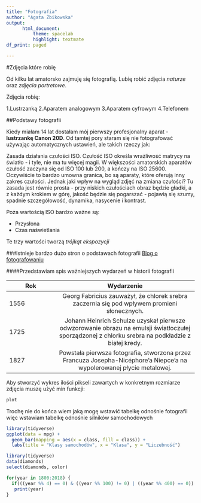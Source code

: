 ---
title: "Fotografia"
author: "Agata Żbikowska"
output:
      html_document:
          theme: spacelab
          highlight: textmate   
df_print: paged

---

#Zdjęcia które robię

Od kilku lat amatorsko zajmuję się fotografią. Lubię robić zdjęcia *naturze* oraz *zdjęcia portretowe*.

Zdjęcia robię:

1.Lustrzanką 
2.Aparatem analogowym
3.Aparatem cyfrowym 
4.Telefonem

##Podstawy fotografii

Kiedy miałam 14 lat dostałam mój pierwszy profesjonalny aparat - **lustrzankę Canon 20D**. Od tamtej pory staram się nie fotografować używając automatycznych ustawień, ale takich rzeczy jak: 

Zasada działania czułości ISO. Czułość ISO określa wrażliwość matrycy na światło - i tyle, nie ma tu więcej magii. W większości amatorskich aparatów czułość zaczyna się od ISO 100 lub 200, a kończy na ISO 25600. Oczywiście to bardzo umowna granica, bo są aparaty, które oferują inny zakres czułości. Jednak jaki wpływ na wygląd zdjęć na zmiana czułości? Tu zasada jest równie prosta - przy niskich czułościach obraz będzie gładki, a z każdym krokiem w górę, jakość będzie się pogarszać - pojawią się szumy, spadnie szczegółowość, dynamika, nasycenie i kontrast.

Poza wartością ISO bardzo ważne są:

+ Przysłona
+ Czas naświetlania

Te trzy wartości tworzą *trójkąt ekspozycji*


###Istnieje bardzo dużo stron o podstawach fotografii
[Blog o fotografowaniu](http://www.green-design-blog.com.pl/podstawy-fotografii-czas-naswietlania-przyslona-iso/)

####Przedstawiam spis ważniejszych wydarzeń w historii fotografii 

| Rok           | Wydarzenie                          |
| ------------- |:-----------------------------------:| 
| 1556          | Georg Fabricius zauważył, że chlorek srebra zaczernia się pod wpływem promieni słonecznych.|
| 1725          | Johann Heinrich Schulze uzyskał pierwsze odwzorowanie obrazu na emulsji światłoczułej sporządzonej z chlorku srebra na podkładzie z białej kredy.|
| 1827          | Powstała pierwsza fotografia, stworzona przez Francuza Josepha-Nicéphore’a Niepce’a na wypolerowanej płycie metalowej.|    

Aby stworzyć wykres ilości pikseli zawartych w konkretnym rozmiarze zdjęcia muszę użyć min funkcji:

```{r message=FALSE, warning=FALSE, paged.print=FALSE}
plot
```

Trochę nie do końca wiem jaką mogę wstawić tabelkę odnośnie fotografii więc wstawiam tabelkę odnośnie silników samochodowych

```{r message=FALSE, warning=FALSE, paged.print=FALSE}
library(tidyverse)
ggplot(data = mpg) +
  geom_bar(mapping = aes(x = class, fill = class)) +
  labs(title = "Klasy samochodów", x = "Klasa", y = "Liczebność")
```

```{r message=FALSE, warning=FALSE}
library(tidyverse)
data(diamonds)
select(diamonds, color)
```

```{r message=FALSE, warning=FALSE, include=FALSE}
for(year in 1800:2018) {
  if(((year %% 4) == 0) & ((year %% 100) != 0) | ((year %% 400) == 0))
   print(year)
}
```

